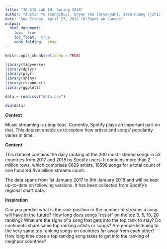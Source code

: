 ```yaml
---
title: "36-315 Lab 10, Spring 2018"
author: "Austin Yu (zongchuy), Bryan Yan (bryanyan), Josh Huang (jzh1), Julie Kim (juliek1)"
date: "Due Friday, April 27, 2018 (6:30pm) on Canvas"
output: 
  html_document:
    toc:  true
    toc_float:  true
    code_folding:  show
---
```


```r
knitr::opts_chunk$set(echo = TRUE)
```

```r
library(tidyverse)
library(dplyr)
library(plyr)
library(shiny)
library(rsconnect)
library(ggplot2)

data = read.csv("data.csv")

dim(data)
```

**Context**

Music streaming is ubiquitous. Currently, Spotify plays an important part on that. This dataset enable us to explore how artists and songs' popularity varies in time.

**Content**

This dataset contains the daily ranking of the 200 most listened songs in 53 countries from 2017 and 2018 by Spotify users. It contains more than 2 million rows, which comprises 6629 artists, 18598 songs for a total count of one hundred five billion streams count.

The data spans from 1st January 2017 to 9th January 2018 and will be kept up-to-date on following versions. It has been collected from Spotify's regional chart data.

**Inspiration**

Can you predict what is the rank position or the number of streams a song will have in the future?
How long does songs "resist" on the top 3, 5, 10, 20 ranking?
What are the signs of a song that gets into the top rank to stay?
Do continents share same top ranking artists or songs?
Are people listening to the very same top ranking songs on countries far away from each other?
How long time does a top ranking song takes to get into the ranking of neighbor countries?
